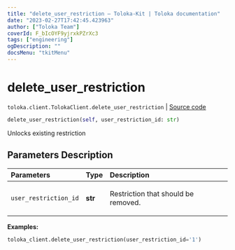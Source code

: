 ```yaml
---
title: "delete_user_restriction — Toloka-Kit | Toloka documentation"
date: "2023-02-27T17:42:45.423963"
author: ["Toloka Team"]
coverId: F_bIcOYF9yjrxkPZrXc3
tags: ["engineering"]
ogDescription: ""
docsMenu: "tkitMenu"
---
```


# delete_user_restriction
`toloka.client.TolokaClient.delete_user_restriction` | [Source code](https://github.com/Toloka/toloka-kit/blob/v1.1.4/src/client/__init__.py#L3223)

```python
delete_user_restriction(self, user_restriction_id: str)
```

Unlocks existing restriction

## Parameters Description

| Parameters | Type | Description |
| :----------| :----| :-----------|
`user_restriction_id`|**str**|<p>Restriction that should be removed.</p>

**Examples:**

```python
toloka_client.delete_user_restriction(user_restriction_id='1')
```